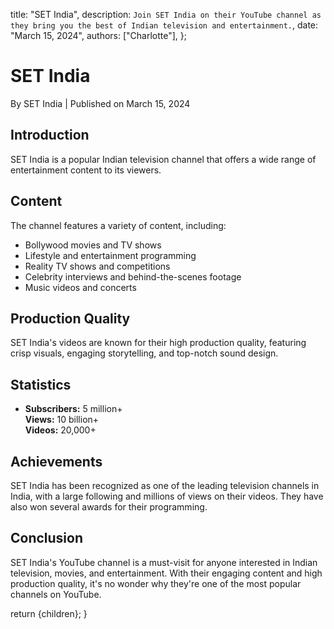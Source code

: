 
  title: "SET India",
  description: `Join SET India on their YouTube channel as they bring you the best of Indian television and entertainment.`,
  date: "March 15, 2024",
  authors: ["Charlotte"],
};

<h1>SET India</h1>
<div className="text-sm text-gray-500 dark:text-gray-400">
  By SET India | Published on March 15, 2024
</div>

<section id="introduction">
  <h2>Introduction</h2>
  <span>
    SET India is a popular Indian television channel that offers a wide range of
    entertainment content to its viewers.
  </span>
</section>

<section id="content">
  <h2>Content</h2>
  <span>
    The channel features a variety of content, including:
    <ul>
      <li>Bollywood movies and TV shows</li>
      <li>Lifestyle and entertainment programming</li>
      <li>Reality TV shows and competitions</li>
      <li>Celebrity interviews and behind-the-scenes footage</li>
      <li>Music videos and concerts</li>
    </ul>
  </span>
</section>

<section id="production-quality">
  <h2>Production Quality</h2>
  <span>
    SET India's videos are known for their high production quality, featuring
    crisp visuals, engaging storytelling, and top-notch sound design.
  </span>
</section>

<section id="statistics">
  <h2>Statistics</h2>
  <ul>
    <li>
      <strong>Subscribers:</strong> 5 million+
      <br />
      <strong>Views:</strong> 10 billion+
      <br />
      <strong>Videos:</strong> 20,000+
    </li>
  </ul>
</section>

<section id="achievements">
  <h2>Achievements</h2>
  <span>
    SET India has been recognized as one of the leading television channels in
    India, with a large following and millions of views on their videos. They
    have also won several awards for their programming.
  </span>
</section>

<section id="conclusion">
  <h2>Conclusion</h2>
  <span>
    SET India's YouTube channel is a must-visit for anyone interested in Indian
    television, movies, and entertainment. With their engaging content and high
    production quality, it's no wonder why they're one of the most popular
    channels on YouTube.
  </span>
</section>

  return <MdxLayout>{children}</MdxLayout>;
}
